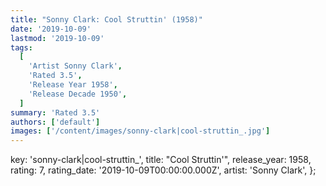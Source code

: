 ```yaml
---
title: "Sonny Clark: Cool Struttin' (1958)"
date: '2019-10-09'
lastmod: '2019-10-09'
tags:
  [
    'Artist Sonny Clark',
    'Rated 3.5',
    'Release Year 1958',
    'Release Decade 1950',
  ]
summary: 'Rated 3.5'
authors: ['default']
images: ['/content/images/sonny-clark|cool-struttin_.jpg']
---
```


  key: 'sonny-clark|cool-struttin_',
  title: "Cool Struttin'",
  release_year: 1958,
  rating: 7,
  rating_date: '2019-10-09T00:00:00.000Z',
  artist: 'Sonny Clark',
};

<MusicRating data={data} />
